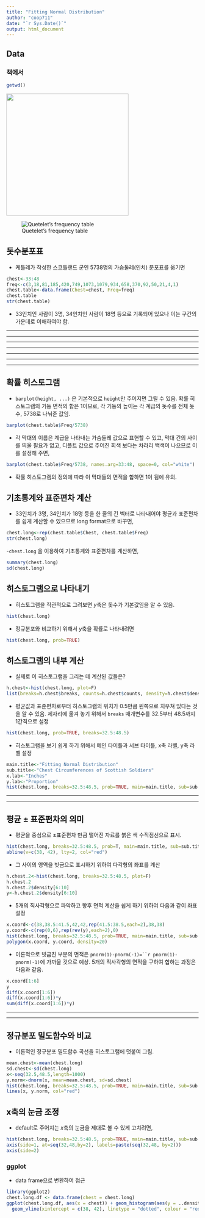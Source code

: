 ```yaml
---
title: "Fitting Normal Distribution"
author: "coop711"
date: "`r Sys.Date()`"
output: html_document
---
```


## Data

### 책에서

```r
getwd()
```

<img src = "../pics/quetelet_soldiers.png" width = "320"/>

![Quetelet's frequency table](../pics/quetelet_soldiers.png)


돗수분포표 
---------
- 케틀레가 작성한 스코틀랜드 군인 5738명의 가슴둘레(인치) 분포표를 옮기면 

```r
chest<-33:48
freq<-c(3,18,81,185,420,749,1073,1079,934,658,370,92,50,21,4,1)
chest.table<-data.frame(Chest=chest, Freq=freq)
chest.table
str(chest.table)
```

- 33인치인 사람이 3명, 34인치인 사람이 18명 등으로 기록되어 있으나 이는 구간의 가운데로 이해하여야 함.

---

---

---

---

---

---

---


확률 히스토그램
---------------

- `barplot(height, ...)` 은 기본적으로 `height`만 주어지면 그릴 수 있음. 확률 히스토그램의 기둥 면적의 합은 1이므로, 각 기둥의 높이는 각 계급의 돗수를 전체 돗수, 5738로 나눠준 값임.

```r
barplot(chest.table$Freq/5738)
```

- 각 막대의 이름은 계급을 나타내는 가슴둘레 값으로 표현할 수 있고, 막대 간의 사이를 띄울 필요가 없고, 디폴트 값으로 주어진 회색 보다는 차라리 백색이 나으므로 이를 설정해 주면,

```r
barplot(chest.table$Freq/5738, names.arg=33:48, space=0, col="white")
``` 

- 확률 히스토그램의 정의에 따라 이 막대들의 면적을 합하면 1이 됨에 유의.

기초통계와 표준편차 계산
------------------------

- 33인치가 3명, 34인치가 18명 등을 한 줄의 긴 벡터로 나타내어야 평균과 표준편차를 쉽게 계산할 수 있으므로 long format으로 바꾸면,

```r
chest.long<-rep(chest.table$Chest, chest.table$Freq)
str(chest.long)
```

-`chest.long` 을 이용하여 기초통계와 표준편차를 계산하면,

```r
summary(chest.long)
sd(chest.long)
```

히스토그램으로 나타내기
-----------------------

- 히스토그램을 직관적으로 그려보면 $y$축은 돗수가 기본값임을 알 수 있음.

```r
hist(chest.long)
```

- 정규분포와 비교하기 위해서 $y$축을 확률로 나타내려면

```r
hist(chest.long, prob=TRUE)
```

히스토그램의 내부 계산
----------------------

- 실제로 이 히스토그램을 그리는 데 계산된 값들은?

```r
h.chest<-hist(chest.long, plot=F)
list(breaks=h.chest$breaks, counts=h.chest$counts, density=h.chest$density, mids=h.chest$mids)
```

- 평균값과 표준편차로부터 히스토그램의 위치가 0.5만큼 왼쪽으로 치우쳐 있다는 것을 알 수 있음. 제자리에 옮겨 놓기 위해서 `breaks` 매개변수를 32.5부터 48.5까지 1간격으로 설정

```r
hist(chest.long, prob=TRUE, breaks=32.5:48.5)
```

- 히스토그램을 보기 쉽게 하기 위해서 메인 타이틀과 서브 타이틀, x축 라벨, y축 라벨 설정

```r
main.title<-"Fitting Normal Distribution"
sub.title<-"Chest Circumferences of Scottish Soldiers"
x.lab<-"Inches"
y.lab<-"Proportion"
hist(chest.long, breaks=32.5:48.5, prob=TRUE, main=main.title, sub=sub.title, xlab=x.lab, ylab=y.lab)
```
---

---


평균 $\pm$  표준편차의 의미
---------------------------

- 평균을 중심으로 $\pm$표준편차 만큼 떨어진 자료를 붉은 색 수직점선으로 표시.
```r
hist(chest.long, breaks=32.5:48.5, prob=T, main=main.title, sub=sub.title, xlab=x.lab, ylab=y.lab)
abline(v=c(38, 42), lty=2, col="red")
```

- 그 사이의 영역을 빗금으로 표시하기 위하여 다각형의 좌표를 계산

```r
h.chest.2<-hist(chest.long, breaks=32.5:48.5, plot=F)
h.chest.2
h.chest.2$density[6:10]
y<-h.chest.2$density[6:10]
```

- 5개의 직사각형으로 파악하고 향후 면적 계산을 쉽게 하기 위하여 다음과 같이 좌표 설정

```r
x.coord<-c(38,38.5:41.5,42,42,rep(41.5:38.5,each=2),38,38)
y.coord<-c(rep(0,6),rep(rev(y),each=2),0)
hist(chest.long, breaks=32.5:48.5, prob=TRUE, main=main.title, sub=sub.title, xlab=x.lab, ylab=y.lab)
polygon(x.coord, y.coord, density=20)
```

- 이론적으로 빗금친 부분의 면적은 `pnorm(1)-pnorm(-1)=``r pnorm(1)-pnorm(-1)`에 가까울 것으로 예상. 5개의 직사각형의 면적을 구하여 합하는 과정은 다음과 같음.

```r
x.coord[1:6]
y
diff(x.coord[1:6])
diff(x.coord[1:6])*y
sum(diff(x.coord[1:6])*y)
```

---

---

정규분포 밀도함수와 비교
------------------------
- 이론적인 정규분포 밀도함수 곡선을 히스토그램에 덧붙여 그림.

```r
mean.chest<-mean(chest.long)
sd.chest<-sd(chest.long)
x<-seq(32.5,48.5,length=1000)
y.norm<-dnorm(x, mean=mean.chest, sd=sd.chest)
hist(chest.long, breaks=32.5:48.5, prob=TRUE, main=main.title, sub=sub.title, xlab=x.lab, ylab=y.lab)
lines(x, y.norm, col="red")
```

x축의 눈금 조정
---------------

- default로 주어지는 $x$축의 눈금을 제대로 볼 수 있게 고치려면,

```r
hist(chest.long, breaks=32.5:48.5, prob=TRUE, main=main.title, sub=sub.title, xlab=x.lab, ylab=y.lab, axes=F)
axis(side=1, at=seq(32,48,by=2), labels=paste(seq(32,48, by=2)))
axis(side=2)
```

### ggplot

* data frame으로 변환하여 접근

```r
library(ggplot2)
chest.long.df <- data.frame(chest = chest.long)
ggplot(chest.long.df, aes(x = chest)) + geom_histogram(aes(y = ..density..), binwidth=1, breaks = 32.5:48.5, fill = "white", colour = "black") +
  geom_vline(xintercept = c(38, 42), linetype = "dotted", colour = "red")
```

